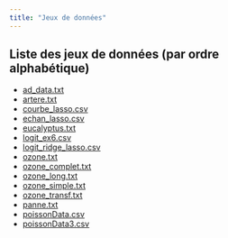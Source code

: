 ```yaml
---
title: "Jeux de données"
---
```


## Liste des jeux de données (par ordre alphabétique)

* [ad_data.txt](donnees/ad_data.txt)  
* [artere.txt](donnees/artere.txt)
* [courbe_lasso.csv](donnees/courbe_lasso.csv)
* [echan_lasso.csv](donnees/echan_lasso.csv)
* [eucalyptus.txt](donnees/eucalyptus.txt)  
* [logit_ex6.csv](donnees/logit_ex6.csv)
* [logit_ridge_lasso.csv](donnees/logit_ridge_lasso.csv)
* [ozone.txt](donnees/ozone.txt)
* [ozone_complet.txt](donnees/ozone_complet.txt)
* [ozone_long.txt](donnees/ozone_long.txt)
* [ozone_simple.txt](donnees/ozone_simple.txt)
* [ozone_transf.txt](donnees/ozone_transf.txt)
* [panne.txt](donnees/panne.txt)
* [poissonData.csv](donnees/poissonData.csv)
* [poissonData3.csv](donnees/poissonData3.csv)
